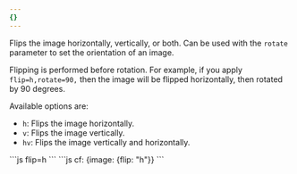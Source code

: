 ```yaml
---
{}
---
```


Flips the image horizontally, vertically, or both. Can be used with the `rotate` parameter to set the orientation of an image.

Flipping is performed before rotation. For example, if you apply `flip=h,rotate=90,` then the image will be flipped horizontally, then rotated by 90 degrees.

Available options are:

- `h`: Flips the image horizontally.
- `v`: Flips the image vertically.
- `hv`: Flips the image vertically and horizontally.

<Tabs>
  <TabItem label="URL format">
    ```js
    flip=h
    ```
  </TabItem>
  <TabItem label="Workers">
  ```js
  cf: {image: {flip: "h"}}
  ```
  </TabItem>
</Tabs>
